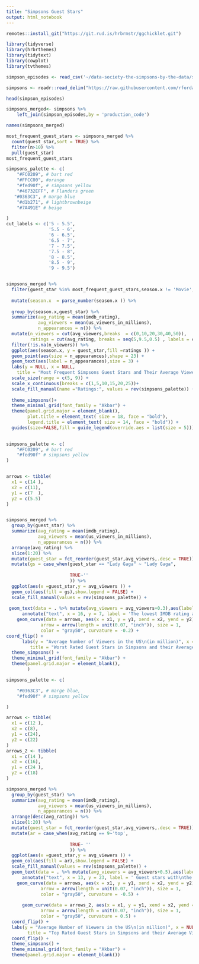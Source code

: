 ```yaml
---
title: "Simpsons Guest Stars"
output: html_notebook
---
```

```r
remotes::install_git("https://git.rud.is/hrbrmstr/ggchicklet.git")

library(tidyverse)
library(hrbrthemes)
library(tidytext)
library(cowplot)
library(tvthemes)

```

```r

simpson_episodes <- read_csv('~/data-society-the-simpsons-by-the-data/simpsons_episodes.csv')

simpsons <- readr::read_delim("https://raw.githubusercontent.com/rfordatascience/tidytuesday/master/data/2019/2019-08-27/simpsons-guests.csv", delim = "|", quote = "")


```



```r
head(simpson_episodes)
```

```r

simpsons_merged<- simpsons %>% 
    left_join(simpson_episodes,by = 'production_code')


  ```
```r
names(simpsons_merged)
```
```r
most_frequent_guest_stars <- simpsons_merged %>% 
  count(guest_star,sort = TRUE) %>% 
  filter(n>10) %>% 
  pull(guest_star)
most_frequent_guest_stars
```


```r

simpsons_palette <- c(
    "#FC0209", # bart red
    "#FFCC00", #orange
    "#fed90f", # simpsons yellow
    "#46732EFF", # Flanders green 
   "#0363C3", # marge blue
    "#d1b271", # lightbrownbeige
    "#7A491E" # beige 

)
cut_labels <- c('5 - 5.5',
                '5.5 - 6',
                '6 - 6.5',
                '6.5 - 7',
                '7 - 7.5',
                '7.5 - 8',
                '8 - 8.5',
                '8.5 - 9',
                '9 - 9.5')


simpsons_merged %>% 
  filter(guest_star %in% most_frequent_guest_stars,season.x != 'Movie',!is.na(imdb_rating)) %>% 
  
  mutate(season.x  = parse_number(season.x )) %>% 
  
  group_by(season.x,guest_star) %>% 
  summarize(avg_rating = mean(imdb_rating),
            avg_viewers = mean(us_viewers_in_millions),
            n_appearances = n()) %>% 
  mutate(n_viewers = cut(avg_viewers,breaks  = c(0,10,20,30,40,50)),
         ratings = cut(avg_rating, breaks = seq(5,9.5,0.5) , labels = cut_labels ))  %>% 
  filter(!is.na(n_viewers)) %>% 
  ggplot(aes(season.x, y = guest_star,fill =ratings )) +
  geom_point(aes(size = n_appearances),shape = 23) +
  geom_text(aes(label = n_appearances),size = 3) +
  labs(y = NULL, x = NULL,
    title = "Most Frequent Simpsons Guest Stars and Their Average Viewership by Season") +
  scale_size(range = c(5, 9)) +
  scale_x_continuous(breaks = c(1,5,10,15,20,25))+
  scale_fill_manual(name ="Ratings:", values = rev(simpsons_palette)) +
  
  theme_simpsons()+
  theme_minimal_grid(font_family = "Akbar") +
  theme(panel.grid.major = element_blank(),
        plot.title = element_text( size = 18, face = "bold"),
        legend.title = element_text( size = 14, face = "bold")) +
  guides(size=FALSE,fill = guide_legend(override.aes = list(size = 5)))
  

```
```r
simpsons_palette <- c(
    "#FC0209", # bart red
    "#fed90f" # simpsons yellow
)


arrows <- tibble(
  x1 = c(14 ),
  x2 = c(11),
  y1 = c(7  ),
  y2 = c(5.5)
)


simpsons_merged %>% 
  group_by(guest_star) %>% 
  summarize(avg_rating = mean(imdb_rating),
            avg_viewers = mean(us_viewers_in_millions),
            n_appearances = n()) %>% 
  arrange(avg_rating) %>% 
  slice(1:20) %>% 
  mutate(guest_star = fct_reorder(guest_star,avg_viewers,.desc = TRUE)) %>%
  mutate(gs = case_when(guest_star == "Lady Gaga" ~ "Lady Gaga",
                        
                        TRUE~''
                        )) %>% 
  ggplot(aes(x =guest_star,y = avg_viewers )) +
  geom_col(aes(fill = gs),show.legend = FALSE) +
  scale_fill_manual(values = rev(simpsons_palette)) +
  
 geom_text(data = . %>% mutate(avg_viewers = avg_viewers+0.3),aes(label = avg_rating,y=avg_viewers),family = "Akbar")+
      annotate("text", x = 16, y = 7, label = 'The lowest IMDB rating among\n all guest stars goes to "Lady Gaga"\n for "Lisa Goes Gaga" episode ', family = "Akbar", size = 5,vjust = 0.5,hjust = 0.6) +
    geom_curve(data = arrows, aes(x = x1, y = y1, xend = x2, yend = y2),
             arrow = arrow(length = unit(0.07, "inch")), size = 1,
             color = "gray50", curvature = -0.2) +
coord_flip() +
      labs(y = "Average Number of Viewers in the US\n(in million)", x = NULL,
         title = "Worst Rated Guest Stars in Simpsons and their Average Viewership") +
  theme_simpsons() +
  theme_minimal_grid(font_family = "Akbar") +
  theme(panel.grid.major = element_blank(),
        ) 

```


```r


simpsons_palette <- c(

    "#0363C3", # marge blue,
    "#fed90f" # simpsons yellow

)

arrows <- tibble(
  x1 = c(12 ),
  x2 = c(8),
  y1 = c(24),
  y2 = c(22)
)
arrows_2 <- tibble(
  x1 = c(14 ),
  x2 = c(16),
  y1 = c(24 ),
  y2 = c(18)
)

simpsons_merged %>% 
  group_by(guest_star) %>% 
  summarize(avg_rating = mean(imdb_rating),
            avg_viewers = mean(us_viewers_in_millions),
            n_appearances = n()) %>% 
  arrange(desc(avg_rating)) %>% 
  slice(1:20) %>% 
  mutate(guest_star = fct_reorder(guest_star,avg_viewers,.desc = TRUE)) %>%
  mutate(ar = case_when(avg_rating == 9~'top',
                        
                        TRUE~ ''
                        )) %>% 
  ggplot(aes(x =guest_star,y = avg_viewers )) +
  geom_col(aes(fill = ar),show.legend = FALSE) +
  scale_fill_manual(values = rev(simpsons_palette)) +
  geom_text(data = . %>% mutate(avg_viewers = avg_viewers+0.5),aes(label = avg_rating,y=avg_viewers),family = "Akbar")+
      annotate("text", x = 13, y = 23, label = ' Guest stars with\nthe highest IMDB ratings', family = "Akbar", size = 4,vjust = 0.5,hjust = 0.5) +
    geom_curve(data = arrows, aes(x = x1, y = y1, xend = x2, yend = y2),
             arrow = arrow(length = unit(0.07, "inch")), size = 1,
             color = "gray50", curvature = -0.5) +
  
      geom_curve(data = arrows_2, aes(x = x1, y = y1, xend = x2, yend = y2),
             arrow = arrow(length = unit(0.07, "inch")), size = 1,
             color = "gray50", curvature = 0.5) +
  coord_flip() +
  labs(y = "Average Number of Viewers in the US\n(in million)", x = NULL,
        title = "Top Rated Guest Stars in Simpsons and their Average Viewership") +
  coord_flip() +
  theme_simpsons() +
  theme_minimal_grid(font_family = "Akbar") +
  theme(panel.grid.major = element_blank()) 
```


